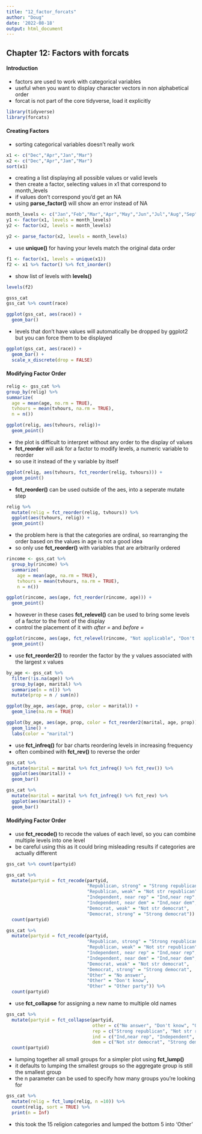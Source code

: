 ```yaml
---
title: "12_factor_forcats"
author: "Doug"
date: '2022-08-18'
output: html_document
---
```


## Chapter 12: Factors with forcats

#### Introduction

-   factors are used to work with categorical variables
-   useful when you want to display character vectors in non alphabetical order
-   forcat is not part of the core tidyverse, load it explicitly

```r
library(tidyverse)
library(forcats)
```

#### Creating Factors

-   sorting categorical variables doesn't really work

```r
x1 <- c("Dec","Apr","Jan","Mar")
x2 <- c("Dec","Apr","Jam","Mar")
sort(x1)
```

-   creating a list displaying all possible values or valid levels
-   then create a factor, selecting values in x1 that correspond to month_levels
-   if values don't correspond you'd get an NA
-   using **parse_factor()** will show an error instead of NA

```r
month_levels <- c("Jan","Feb","Mar","Apr","May","Jun","Jul","Aug","Sep","Oct","Nov","Dec")
y1 <- factor(x1, levels = month_levels)
y2 <- factor(x2, levels = month_levels)
```

```r
y2 <- parse_factor(x2, levels = month_levels)
```

-   use **unique()** for having your levels match the original data order

```r
f1 <- factor(x1, levels = unique(x1))
f2 <- x1 %>% factor() %>% fct_inorder()
```

-   show list of levels with **levels()**

```r
levels(f2)
```

```r
gsss_cat
gss_cat %>% count(race)
```

```r
ggplot(gss_cat, aes(race)) +
  geom_bar()
```

-   levels that don't have values will automatically be dropped by ggplot2 but you can force them to be displayed

```r
ggplot(gss_cat, aes(race)) +
  geom_bar() +
  scale_x_discrete(drop = FALSE)
```

#### Modifying Factor Order

```r
relig <- gss_cat %>%
group_by(relig) %>%
summarize(
  age = mean(age, no.rm = TRUE),
  tvhours = mean(tvhours, na.rm = TRUE),
  n = n())
```

```r
ggplot(relig, aes(tvhours, relig))+
  geom_point()
```

-   the plot is difficult to interpret without any order to the display of values
-   **fct_reorder** will ask for a factor to modify levels, a numeric variable to reorder
-   so use it instead of the y variable by itself

```r
ggplot(relig, aes(tvhours, fct_reorder(relig, tvhours))) +
  geom_point()
```

-   **fct_reorder()** can be used outside of the aes, into a seperate mutate step

```r
relig %>%
  mutate(relig = fct_reorder(relig, tvhours)) %>%
  ggplot(aes(tvhours, relig)) +
  geom_point()
```

-   the problem here is that the categories are ordinal, so rearranging the order based on the values in age is not a good idea
-   so only use **fct_reorder()** with variables that are arbitrarily ordered

```r
rincome <- gss_cat %>%
  group_by(rincome) %>%
  summarize(
    age = mean(age, na.rm = TRUE),
    tvhours = mean(tvhours, na.rm = TRUE),
    n = n())
```

```r
ggplot(rincome, aes(age, fct_reorder(rincome, age))) +
  geom_point()
```

-   however in these cases **fct_relevel()** can be used to bring some levels of a factor to the front of the display
-   control the placement of it with *after =* and *before =*

```r
ggplot(rincome, aes(age, fct_relevel(rincome, "Not applicable", "Don't know"))) +
  geom_point()
```

-   use **fct_reorder2()** to reorder the factor by the y values associated with the largest x values

```r
by_age <- gss_cat %>%
  filter(!is.na(age)) %>%
  group_by(age, marital) %>%
  summarise(n = n()) %>%
  mutate(prop = n / sum(n))
```

```r
ggplot(by_age, aes(age, prop, color = marital)) +
  geom_line(na.rm = TRUE)
```

```r
ggplot(by_age, aes(age, prop, color = fct_reorder2(marital, age, prop))) +
  geom_line() +
  labs(color = "marital")
```

-   use **fct_infreq()** for bar charts reordering levels in increasing frequency
-   often combined with **fct_rev()** to reverse the order

```r
gss_cat %>%
  mutate(marital = marital %>% fct_infreq() %>% fct_rev()) %>%
  ggplot(aes(marital)) +
  geom_bar()

gss_cat %>%
  mutate(marital = marital %>% fct_infreq() %>% fct_rev) %>%
  ggplot(aes(marital)) +
  geom_bar()


```

#### Modifying Factor Order

-   use **fct_recode()** to recode the values of each level, so you can combine multiple levels into one level
-   be careful using this as it could bring misleading results if categories are actually different

```r
gss_cat %>% count(partyid)

gss_cat %>%
  mutate(partyid = fct_recode(partyid,
                              "Republican, strong" = "Strong republican",
                              "Republican, weak" = "Not str republican",
                              "Independent, near rep" = "Ind,near rep",
                              "Independent, near dem" = "Ind,near dem",
                              "Democrat, weak" = "Not str democrat",
                              "Democrat, strong" = "Strong democrat")) %>%
  count(partyid)
```

```r
gss_cat %>%
  mutate(partyid = fct_recode(partyid,
                              "Republican, strong" = "Strong republican",
                              "Republican, weak" = "Not str republican",
                              "Independent, near rep" = "Ind,near rep",
                              "Independent, near dem" = "Ind,near dem",
                              "Democrat, weak" = "Not str democrat",
                              "Democrat, strong" = "Strong democrat",
                              "Other" = "No answer",
                              "Other" = "Don't know",
                              "Other" = "Other party")) %>%
  count(partyid)
```

-   use **fct_collapse** for assigning a new name to multiple old names

```r
gss_cat %>%
  mutate(partyid = fct_collapse(partyid,
                                other = c("No answer", "Don't know", "Other party"),
                                rep = c("Strong republican", "Not str republican"),
                                ind = c("Ind,near rep", "Independent", "Ind,near dem"),
                                dem = c("Not str democrat", "Strong democrat"))) %>%
  count(partyid)
```

-   lumping together all small groups for a simpler plot using **fct_lump()**
-   it defaults to lumping the smallest groups so the aggregate group is still the smallest group
-   the n parameter can be used to specify how many groups you're looking for

```r
gss_cat %>%
  mutate(relig = fct_lump(relig, n =10)) %>%
  count(relig, sort = TRUE) %>%
  print(n = Inf)
```

-   this took the 15 religion categories and lumped the bottom 5 into 'Other'
